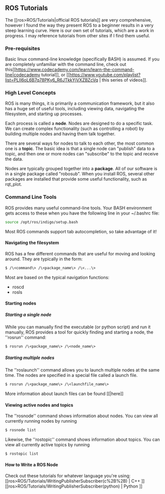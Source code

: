 ## ROS Tutorials
The [[ros\>ROS/Tutorials|official ROS tutorials]] are very comprehensive, however I found the way they present ROS to a beginner results in a very steep learning curve. Here is our own set of tutorials, which are a work in progress. I may reference tutorials from other sites if I find them useful.

### Pre-requisites
Basic linux command-line knowledge (specifically BASH) is assumed. If you are completely unfamiliar with the command line, check out this[[https://www.codecademy.com/learn/learn-the-command-line|codecademy tutorial]], or [[https://www.youtube.com/playlist?list=PLII6oL6B7q78PKy6_R6JTkkYjVXZBZcVq | this series of videos]].

### High Level Concepts
ROS is many things, it is primarily a communication framework, but it also has a huge set of useful tools, including viewing data, navigating the filesystem, and starting up processes.

Each process is called a **node**. Nodes are designed to do a specific task. We can create complex functionality (such as controlling a robot) by building multiple nodes and having them talk together. 

There are several ways for nodes to talk to each other, the most common one is a **topic**. The basic idea is that a single node can "publish" data to a topic, and then one or more nodes can "subscribe" to the topic and receive the data.

Nodes are typically grouped together into a **package**. All of our software is in a single package called "robosub". When you install ROS, several other packages are installed that provide some useful functionality, such as rqt_plot.

### Command Line Tools
ROS provides many useful command-line tools. Your BASH environment gets access to these when you have the following line in your ~/.bashrc file:
```bash
source /opt/ros/indigo/setup.bash
```
Most ROS commands support tab autocompletion, so take advantage of it! 

#### Navigating the filesystem
ROS has a few different commands that are useful for moving and looking around. They are typically in the form:
```bash
$ /\<command\> /\<package_name\> /\<...\>
```
Most are based on the typical navigation functions:
  * roscd
  * rosls

#### Starting nodes
##### Starting a single node
While you can manually find the executable (or python script) and run it manually, ROS provides a tool for quickly finding and starting a node, the ''rosrun'' command:
```bash
$ rosrun /\<package_name\> /\<node_name\>
```

##### Starting multiple nodes
The ''roslaunch'' command allows you to launch multiple nodes at the same time. The nodes are specified in a special file called a launch file.
```bash
$ rosrun /\<package_name\> /\<launchfile_name\>
```
More information about launch files can be found [[|here]]



#### Viewing active nodes and topics
The ''rosnode'' command shows information about nodes. You can view all currently running nodes by running
```bash
$ rosnode list
```

Likewise, the ''rostopic'' command shows information about topics. You can view all currently active topics by running
```bash
$ rostopic list
```


#### How to Write a ROS Node
Check out these tutorials for whatever language you're using: [[ros\>ROS/Tutorials/WritingPublisherSubscriber(c%2B%2B) | C++ ]]
[[ros\>ROS/Tutorials/WritingPublisherSubscriber(python) | Python ]]